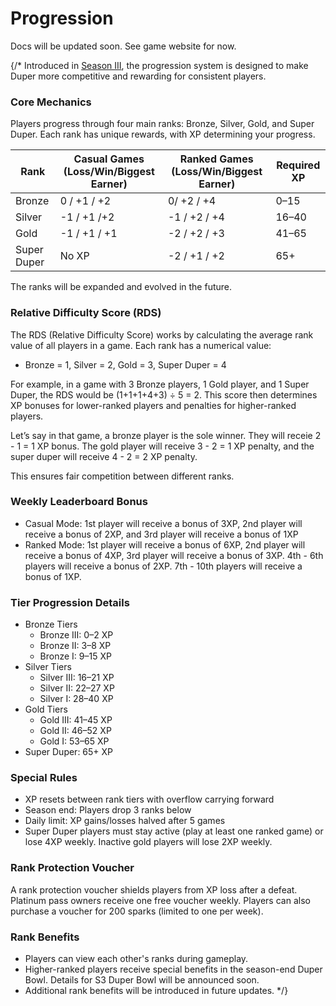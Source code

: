 # Progression

Docs will be updated soon. See game website for now. 

{/* Introduced in [Season III](/past/season-3), the progression system is designed to make Duper more competitive and rewarding for consistent players. 

### Core Mechanics

Players progress through four main ranks: Bronze, Silver, Gold, and Super Duper. Each rank has unique rewards, with XP determining your progress.

| Rank | Casual Games (Loss/Win/Biggest Earner) | Ranked Games (Loss/Win/Biggest Earner) | Required XP |
| --- | --- | --- | --- |
| Bronze | 0 / +1 / +2 | 0/ +2 / +4 | 0–15 |
| Silver | -1 / +1 /+2 | -1 / +2 / +4 | 16–40 |
| Gold | -1 / +1 / +1 | -2 / +2 / +3 | 41–65 |
| Super Duper | No XP | -2 / +1 / +2 | 65+ |

The ranks will be expanded and evolved in the future.

### Relative Difficulty Score (RDS)

The RDS (Relative Difficulty Score) works by calculating the average rank value of all players in a game. Each rank has a numerical value:

- Bronze = 1, Silver = 2, Gold = 3, Super Duper = 4

For example, in a game with 3 Bronze players, 1 Gold player, and 1 Super Duper, the RDS would be (1+1+1+4+3) ÷ 5 = 2. This score then determines XP bonuses for lower-ranked players and penalties for higher-ranked players.

Let’s say in that game, a bronze player is the sole winner. They will receie 2 - 1 = 1 XP bonus. The gold player will receive 3 - 2 = 1 XP penalty, and the super duper will receive 4 - 2 = 2 XP penalty.

This ensures fair competition between different ranks.

### Weekly Leaderboard Bonus

- Casual Mode: 1st player will receive a bonus of 3XP, 2nd player will receive a bonus of 2XP, and 3rd player will receive a bonus of 1XP
- Ranked Mode: 1st player will receive a bonus of 6XP, 2nd player will receive a bonus of 4XP, 3rd player will receive a bonus of 3XP. 4th - 6th players will receive a bonus of 2XP. 7th - 10th players will receive a bonus of 1XP.

### Tier Progression Details

- Bronze Tiers
    - Bronze III: 0–2 XP
    - Bronze II: 3–8 XP
    - Bronze I: 9–15 XP
- Silver Tiers
    - Silver III: 16–21 XP
    - Silver II: 22–27 XP
    - Silver I: 28–40 XP
- Gold Tiers
    - Gold III: 41–45 XP
    - Gold II: 46–52 XP
    - Gold I: 53–65 XP
- Super Duper: 65+ XP

### Special Rules

- XP resets between rank tiers with overflow carrying forward
- Season end: Players drop 3 ranks below
- Daily limit: XP gains/losses halved after 5 games
- Super Duper players must stay active (play at least one ranked game) or lose 4XP weekly. Inactive gold players will lose 2XP weekly.

### Rank Protection Voucher

A rank protection voucher shields players from XP loss after a defeat. Platinum pass owners receive one free voucher weekly. Players can also purchase a voucher for 200 sparks (limited to one per week).

### Rank Benefits

- Players can view each other's ranks during gameplay.
- Higher-ranked players receive special benefits in the season-end Duper Bowl. Details for S3 Duper Bowl will be announced soon.
- Additional rank benefits will be introduced in future updates. */}